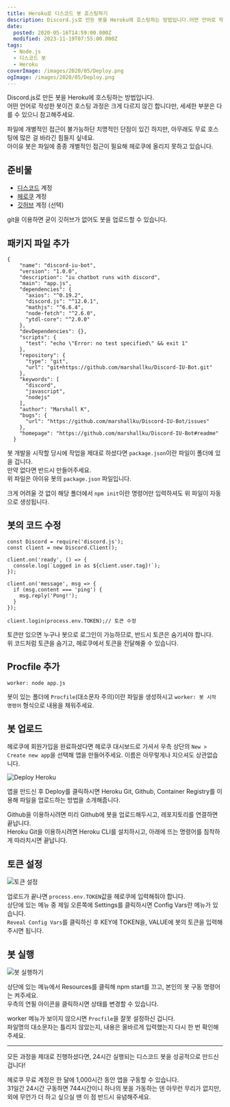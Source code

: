 ```yaml
---
title: Heroku로 디스코드 봇 호스팅하기
description: Discord.js로 만든 봇을 Heroku에 호스팅하는 방법입니다.어떤 언어로 작성한 봇이건 호스팅 과정은 크게 다르지 않긴 합니다만, 세세한 부분은 다를 수 있으니 참고해주세요. 파일에 개별적인 접근이 불가능하단 치명적인 단점이 있긴 하지만, 아무래도 무료 호스팅에 많은 걸 바라긴 힘들지 싶네요.아이유 봇은 파일에 종종 개별적인 접근이 필요해 헤로쿠에 올리지 못하고 있습니다. 준비물 디스코드 계정 헤로쿠 계정 깃허브 계정 (선택)
date:
  posted: 2020-05-16T14:59:00.000Z
  modified: 2023-11-19T07:55:00.000Z
tags:
  - Node.js
  - 디스코드 봇
  - Heroku
coverImage: /images/2020/05/Deploy.png
ogImage: /images/2020/05/Deploy.png
---
```


Discord.js로 만든 봇을 Heroku에 호스팅하는 방법입니다.  
어떤 언어로 작성한 봇이건 호스팅 과정은 크게 다르지 않긴 합니다만, 세세한 부분은 다를 수 있으니 참고해주세요.

파일에 개별적인 접근이 불가능하단 치명적인 단점이 있긴 하지만, 아무래도 무료 호스팅에 많은 걸 바라긴 힘들지 싶네요.  
아이유 봇은 파일에 종종 개별적인 접근이 필요해 헤로쿠에 올리지 못하고 있습니다.

## 준비물

* [디스코드](https://discordapp.com/) 계정
* [헤로쿠](https://www.heroku.com/) 계정
* [깃허브](https://github.com/) 계정 (선택)

git을 이용하면 굳이 깃허브가 없어도 봇을 업로드할 수 있습니다.

## 패키지 파일 추가

```
{
    "name": "discord-iu-bot",
    "version": "1.0.0",
    "description": "iu chatbot runs with discord",
    "main": "app.js",
    "dependencies": {
      "axios": "^0.19.2",
      "discord.js": "^12.0.1",
      "mathjs": "^6.6.4",
      "node-fetch": "^2.6.0",
      "ytdl-core": "^2.0.0"
    },
    "devDependencies": {},
    "scripts": {
      "test": "echo \"Error: no test specified\" && exit 1"
    },
    "repository": {
      "type": "git",
      "url": "git+https://github.com/marshallku/Discord-IU-Bot.git"
    },
    "keywords": [
      "discord",
      "javascript",
      "nodejs"
    ],
    "author": "Marshall K",
    "bugs": {
      "url": "https://github.com/marshallku/Discord-IU-Bot/issues"
    },
    "homepage": "https://github.com/marshallku/Discord-IU-Bot#readme"
  }

```

봇 개발을 시작할 당시에 작업을 제대로 하셨다면 `package.json`이란 파일이 폴더에 있을 겁니다.  
만약 없다면 반드시 만들어주세요.  
위 파일은 아이유 봇의 `package.json` 파일입니다.

크게 어려울 것 없이 해당 폴더에서 `npm init`이란 명령어만 입력하셔도 위 파일이 자동으로 생성됩니다.

## 봇의 코드 수정

```
const Discord = require('discord.js');
const client = new Discord.Client();

client.on('ready', () => {
  console.log(`Logged in as ${client.user.tag}!`);
});

client.on('message', msg => {
  if (msg.content === 'ping') {
    msg.reply('Pong!');
  }
});

client.login(process.env.TOKEN);// 토큰 수정

```

토큰만 있으면 누구나 봇으로 로그인이 가능하므로, 반드시 토큰은 숨기셔야 합니다.  
위 코드처럼 토큰을 숨기고, 헤로쿠에서 토큰을 전달해줄 수 있습니다.

## Procfile 추가

```
worker: node app.js
```

봇이 있는 폴더에 `Procfile`(대소문자 주의)이란 파일을 생성하시고 `worker: 봇 시작 명령어` 형식으로 내용을 채워주세요.

## 봇 업로드

헤로쿠에 회원가입을 완료하셨다면 헤로쿠 대시보드로 가셔서 우측 상단의 `New > Create new app`을 선택해 앱을 만들어주세요. 이름은 아무렇게나 지으셔도 상관없습니다.

![Deploy Heroku](/images/2020/05/Deploy.png)

앱을 만드신 후 Deploy를 클릭하시면 Heroku Git, Github, Container Registry를 이용해 파일을 업로드하는 방법을 소개해줍니다.

Github을 이용하시려면 미리 Github에 봇을 업로드해두시고, 레포지토리를 연결하면 끝납니다.  
Heroku Git을 이용하시려면 Heroku CLI를 설치하시고, 아래에 뜨는 명령어를 침착하게 따라치시면 끝납니다.

## 토큰 설정

![토큰 설정](/images/2020/05/Config-Vars.png)

업로드가 끝나면 `process.env.TOKEN`값을 헤로쿠에 입력해줘야 합니다.  
상단에 있는 메뉴 중 제일 오른쪽에 Settings를 클릭하시면 Config Vars란 메뉴가 있습니다.  
`Reveal Config Vars`를 클릭하신 후 KEY에 TOKEN을, VALUE에 봇의 토큰을 입력해주시면 됩니다.

## 봇 실행

![봇 실행하기](/images/2020/05/run-bot.png)

상단에 있는 메뉴에서 Resources를 클릭해 npm start를 끄고, 본인의 봇 구동 명령어는 켜주세요.  
우측의 연필 아이콘을 클릭하시면 상태를 변경할 수 있습니다.

worker 메뉴가 보이지 않으시면 `Procfile`을 잘못 설정하신 겁니다.  
파일명의 대소문자는 틀리지 않았는지, 내용은 올바르게 입력했는지 다시 한 번 확인해주세요.

---

모든 과정을 제대로 진행하셨다면, 24시간 실행되는 디스코드 봇을 성공적으로 만드신 겁니다!

헤로쿠 무료 계정은 한 달에 1,000시간 동안 앱을 구동할 수 있습니다.  
31일간 24시간 구동하면 744시간이니 하나의 봇을 가동하는 덴 아무런 무리가 없지만, 외에 무언가 더 하고 싶으실 땐 이 점 반드시 유념해주세요.